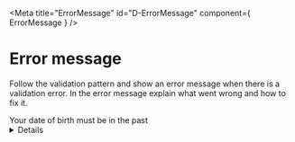 
<Meta title="ErrorMessage" id="D-ErrorMessage" component={ ErrorMessage } />

# Error message

Follow the validation pattern and show an error message when there is a
validation error. In the error message explain what went wrong and how to fix
it.

<Canvas>
  <Story name="Default">
    <ErrorMessage>Your date of birth must be in the past</ErrorMessage>
  </Story>
</Canvas>

<Details summary="Properties" className="no-indent">
  <Props of={ ErrorMessage } />
</Details>
